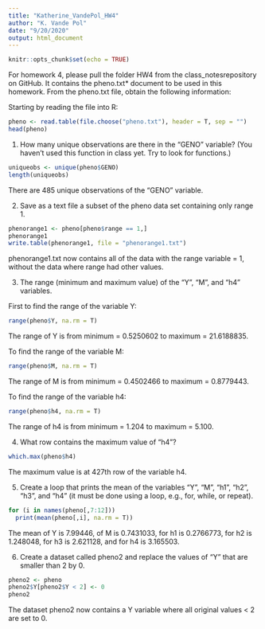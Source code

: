 ```yaml
---
title: "Katherine_VandePol_HW4"
author: "K. Vande Pol"
date: "9/20/2020"
output: html_document
---
```


```r
knitr::opts_chunk$set(echo = TRUE)
```

For homework 4, please pull the folder HW4 from the class_notesrepository on GitHub. It contains the pheno.txt* document to be used in this homework. From the pheno.txt file, obtain the following information:

Starting by reading the file into R:
```r
pheno <- read.table(file.choose("pheno.txt"), header = T, sep = "")
head(pheno)
```



1) How many unique observations are there in the “GENO” variable? (You haven’t used this function in class yet. Try to look for functions.)

```r
uniqueobs <- unique(pheno$GENO)
length(uniqueobs)
```
There are 485 unique observations of the "GENO" variable.



2) Save as a text file a subset of the pheno data set containing only range 1.
```r
phenorange1 <- pheno[pheno$range == 1,]
phenorange1
write.table(phenorange1, file = "phenorange1.txt")
```
phenorange1.txt now contains all of the data with the range variable = 1, without the data where range had other values.



3) The range (minimum and maximum value) of the “Y”, “M”, and “h4” variables.

First to find the range of the variable Y:
```r
range(pheno$Y, na.rm = T)
```
The range of Y is from minimum = 0.5250602 to maximum = 21.6188835.

To find the range of the variable M:
```r
range(pheno$M, na.rm = T)
```
The range of M is from minimum = 0.4502466 to maximum = 0.8779443.

To find the range of the variable h4:
```r
range(pheno$h4, na.rm = T)
```
The range of h4 is from minimum = 1.204 to maximum = 5.100.



4) What row contains the maximum value of “h4”?
```r
which.max(pheno$h4)
```
The maximum value is at 427th row of the variable h4.


5) Create a loop that prints the mean of the variables “Y”, “M”, “h1”, “h2”, “h3”, and “h4” (it must be done using a loop, e.g., for, while, or repeat).
```r
for (i in names(pheno[,7:12]))
  print(mean(pheno[,i], na.rm = T))
```
The mean of Y is 7.99446, of M is 0.7431033, for h1 is 0.2766773, for h2 is 1.248048, for h3 is 2.621128, and for h4 is 3.165503.


6) Create a dataset called pheno2 and replace the values of “Y” that are smaller than 2 by 0.
```r
pheno2 <- pheno
pheno2$Y[pheno2$Y < 2] <- 0
pheno2
```

The dataset pheno2 now contains a Y variable where all original values < 2 are set to 0.
